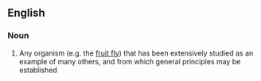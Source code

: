 ==English==

===Noun===
{{en-noun|sg=[[model]] [[organism]]}}

#{{biology}} Any organism (e.g. the [[fruit fly]]) that has been extensively studied as an example of many others, and from which general principles may be established